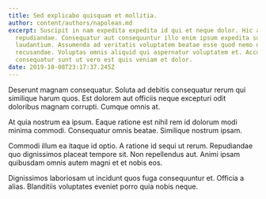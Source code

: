 ```yaml
---
title: Sed explicabo quisquam et mollitia.
author: content/authors/napolean.md
excerpt: Suscipit in nam expedita expedita id qui et neque dolor. Hic atque
  repudiandae. Consequatur aut consequuntur illo enim ipsum expedita soluta et
  laudantium. Assumenda ad veritatis voluptatem beatae esse quod nemo nesciunt
  recusandae. Voluptas omnis aliquid qui aspernatur voluptatem et. Accusantium
  consequatur sunt ut vero est quis veniam et dolor.
date: 2019-10-08T23:17:37.245Z
---
```

Deserunt magnam consequatur. Soluta ad debitis consequatur rerum qui similique harum quos. Est dolorem aut officiis neque excepturi odit doloribus magnam corrupti. Cumque omnis at.
 At quia nostrum ea ipsum. Eaque ratione est nihil rem id dolorum modi minima commodi. Consequatur omnis beatae. Similique nostrum ipsam.
 Commodi illum ea itaque id optio. A ratione id sequi ut rerum. Repudiandae quo dignissimos placeat tempore sit. Non repellendus aut. Animi ipsam quibusdam omnis autem magni et et nobis eos.
 Dignissimos laboriosam ut incidunt quos fuga consequuntur et. Officia a alias. Blanditiis voluptates eveniet porro quia nobis neque.